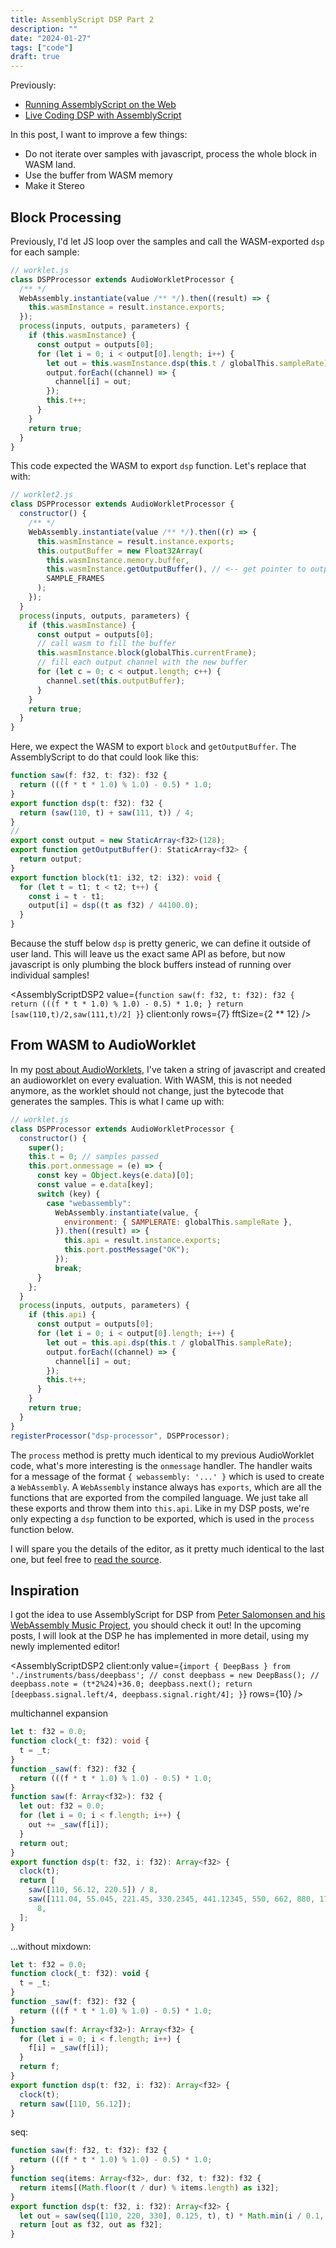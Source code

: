 ```yaml
---
title: AssemblyScript DSP Part 2
description: ""
date: "2024-01-27"
tags: ["code"]
draft: true
---
```



Previously:

- [Running AssemblyScript on the Web](/assemblyscript/)
- [Live Coding DSP with AssemblyScript](/assemblyscript-dsp/)

In this post, I want to improve a few things:

- Do not iterate over samples with javascript, process the whole block in WASM land.
- Use the buffer from WASM memory
- Make it Stereo

## Block Processing

Previously, I'd let JS loop over the samples and call the WASM-exported `dsp` for each sample:

```js
// worklet.js
class DSPProcessor extends AudioWorkletProcessor {
  /** */
  WebAssembly.instantiate(value /** */).then((result) => {
    this.wasmInstance = result.instance.exports;
  });
  process(inputs, outputs, parameters) {
    if (this.wasmInstance) {
      const output = outputs[0];
      for (let i = 0; i < output[0].length; i++) {
        let out = this.wasmInstance.dsp(this.t / globalThis.sampleRate);
        output.forEach((channel) => {
          channel[i] = out;
        });
        this.t++;
      }
    }
    return true;
  }
}
```

This code expected the WASM to export `dsp` function. Let's replace that with:

```js
// worklet2.js
class DSPProcessor extends AudioWorkletProcessor {
  constructor() {
    /** */
    WebAssembly.instantiate(value /** */).then((r) => {
      this.wasmInstance = result.instance.exports;
      this.outputBuffer = new Float32Array(
        this.wasmInstance.memory.buffer,
        this.wasmInstance.getOutputBuffer(), // <-- get pointer to output buffer
        SAMPLE_FRAMES
      );
    });
  }
  process(inputs, outputs, parameters) {
    if (this.wasmInstance) {
      const output = outputs[0];
      // call wasm to fill the buffer
      this.wasmInstance.block(globalThis.currentFrame);
      // fill each output channel with the new buffer
      for (let c = 0; c < output.length; c++) {
        channel.set(this.outputBuffer);
      }
    }
    return true;
  }
}
```

Here, we expect the WASM to export `block` and `getOutputBuffer`. The AssemblyScript to do that could look like this:

```ts
function saw(f: f32, t: f32): f32 {
  return (((f * t * 1.0) % 1.0) - 0.5) * 1.0;
}
export function dsp(t: f32): f32 {
  return (saw(110, t) + saw(111, t)) / 4;
}
//
export const output = new StaticArray<f32>(128);
export function getOutputBuffer(): StaticArray<f32> {
  return output;
}
export function block(t1: i32, t2: i32): void {
  for (let t = t1; t < t2; t++) {
    const i = t - t1;
    output[i] = dsp((t as f32) / 44100.0);
  }
}
```

Because the stuff below `dsp` is pretty generic, we can define it outside of user land.
This will leave us the exact same API as before, but now javascript is only plumbing the block buffers instead of running over individual samples!

<AssemblyScriptDSP2
  value={`function saw(f: f32, t: f32): f32 {
  return (((f * t * 1.0) % 1.0) - 0.5) * 1.0;
}
  return [saw(110,t)/2,saw(111,t)/2]
}`}
  client:only
  rows={7}
  fftSize={2 ** 12}
/>

## From WASM to AudioWorklet

In my [post about AudioWorklets](/real-time-synthesis2/), I've taken a string of javascript and created an audioworklet on every evaluation.
With WASM, this is not needed anymore, as the worklet should not change, just the bytecode that generates the samples. This is what I came up with:

```js
// worklet.js
class DSPProcessor extends AudioWorkletProcessor {
  constructor() {
    super();
    this.t = 0; // samples passed
    this.port.onmessage = (e) => {
      const key = Object.keys(e.data)[0];
      const value = e.data[key];
      switch (key) {
        case "webassembly":
          WebAssembly.instantiate(value, {
            environment: { SAMPLERATE: globalThis.sampleRate },
          }).then((result) => {
            this.api = result.instance.exports;
            this.port.postMessage("OK");
          });
          break;
      }
    };
  }
  process(inputs, outputs, parameters) {
    if (this.api) {
      const output = outputs[0];
      for (let i = 0; i < output[0].length; i++) {
        let out = this.api.dsp(this.t / globalThis.sampleRate);
        output.forEach((channel) => {
          channel[i] = out;
        });
        this.t++;
      }
    }
    return true;
  }
}
registerProcessor("dsp-processor", DSPProcessor);
```

The `process` method is pretty much identical to my previous AudioWorklet code, what's more interesting is the `onmessage` handler.
The handler waits for a message of the format `{ webassembly: '...' }` which is used to create a `WebAssembly`.
A `WebAssembly` instance always has `exports`, which are all the functions that are exported from the compiled language.
We just take all these exports and throw them into `this.api`.
Like in my DSP posts, we're only expecting a `dsp` function to be exported, which is used in the `process` function below.

I will spare you the details of the editor, as it pretty much identical to the last one, but feel free to [read the source](https://github.com/felixroos/loophole-letters/tree/main/src/components/asc).

## Inspiration

I got the idea to use AssemblyScript for DSP from [Peter Salomonsen and his WebAssembly Music Project](https://www.youtube.com/watch?v=C8j_ieOm4vE), you should check it out!
In the upcoming posts, I will look at the DSP he has implemented in more detail, using my newly implemented editor!

<AssemblyScriptDSP2
  client:only
  value={`import { DeepBass } from './instruments/bass/deepbass';
//
const deepbass = new DeepBass();
//
  deepbass.note = (t*2%24)+36.0;
  deepbass.next();
  return [deepbass.signal.left/4, deepbass.signal.right/4];
}`}
  rows={10}
/>

multichannel expansion

```ts
let t: f32 = 0.0;
function clock(_t: f32): void {
  t = _t;
}
function _saw(f: f32): f32 {
  return (((f * t * 1.0) % 1.0) - 0.5) * 1.0;
}
function saw(f: Array<f32>): f32 {
  let out: f32 = 0.0;
  for (let i = 0; i < f.length; i++) {
    out += _saw(f[i]);
  }
  return out;
}
export function dsp(t: f32, i: f32): Array<f32> {
  clock(t);
  return [
    saw([110, 56.12, 220.5]) / 8,
    saw([111.04, 55.045, 221.45, 330.2345, 441.12345, 550, 662, 880, 1769.2]) /
      8,
  ];
}
```

...without mixdown:

```js
let t: f32 = 0.0;
function clock(_t: f32): void {
  t = _t;
}
function _saw(f: f32): f32 {
  return (((f * t * 1.0) % 1.0) - 0.5) * 1.0;
}
function saw(f: Array<f32>): Array<f32> {
  for (let i = 0; i < f.length; i++) {
    f[i] = _saw(f[i]);
  }
  return f;
}
export function dsp(t: f32, i: f32): Array<f32> {
  clock(t);
  return saw([110, 56.12]);
}
```

seq:

```ts
function saw(f: f32, t: f32): f32 {
  return (((f * t * 1.0) % 1.0) - 0.5) * 1.0;
}
function seq(items: Array<f32>, dur: f32, t: f32): f32 {
  return items[(Math.floor(t / dur) % items.length) as i32];
}
export function dsp(t: f32, i: f32): Array<f32> {
  let out = saw(seq([110, 220, 330], 0.125, t), t) * Math.min(i / 0.1, 1.0);
  return [out as f32, out as f32];
}
```
